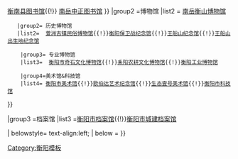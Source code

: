 {{Navbox
|name=衡阳文化场馆
|title=衡阳文化场馆

|group1= 图书馆
|list1= 
{{Navbox|child
    |group1 =市区
    |list1 = [[衡阳市图书馆]]{{!}}[[衡阳市少年儿童图书馆]]

    |group2 =县区 
    |list2 = [[衡东县荣桓图书馆]]{{!}} [[衡南县图书馆]]{{!}} [[南岳中正图书馆]]
}}
|group2 =博物馆
|list2  =
{{Navbox|child
    |group1 =综合博物馆
    |list1 = [[衡阳市博物馆]]{{!}}[[南岳衡山博物馆]]

    |group2= 历史博物馆
    |list2=  [[萱洲古镇民俗博物馆]]{{!}}[[衡阳保卫战纪念馆]]{{!}}[[王船山纪念馆]]{{!}}[[王船山出生地纪念馆]]

     |group3= 专业博物馆
     |list3=  [[衡阳市奇石文化博物馆]]{{!}}[[耒阳农耕文化博物馆]]{{!}}[[衡阳工业博物馆]]

     |group4=美术馆&科技馆
     |list4= [[衡阳市美术馆]]{{!}}[[欧伯达艺术纪念馆]]{{!}}[[生态壹号美术馆]]{{!}}[[衡阳市科技馆]]
}}

|group3 =档案馆
|list3  =[[衡阳市档案馆]]{{!}}[[衡阳市城建档案馆]]

| belowstyle= text-align:left;
| below = 
}}<noinclude>
[[Category:衡阳模板]]
</noinclude>
